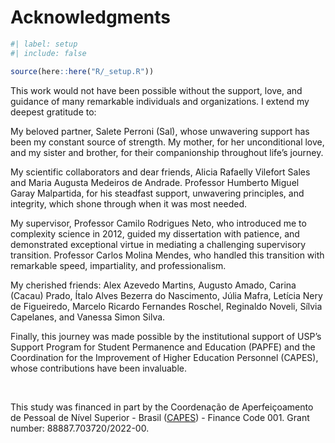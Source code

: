 <!-- %:::% .common h1 begin %:::% -->
# Acknowledgments {.unnumbered}
<!-- %:::% .common h1 end %:::% -->

```r
#| label: setup
#| include: false

source(here::here("R/_setup.R"))
```

<!-- %:::% acknowledgments body begin %:::% -->
This work would not have been possible without the support, love, and guidance of many remarkable individuals and organizations. I extend my deepest gratitude to:

```{=latex}
\smallskip
```

My beloved partner, Salete Perroni (Sal), whose unwavering support has been my constant source of strength. My mother, for her unconditional love, and my sister and brother, for their companionship throughout life's journey.

My scientific collaborators and dear friends, Alicia Rafaelly Vilefort Sales and Maria Augusta Medeiros de Andrade. Professor Humberto Miguel Garay Malpartida, for his steadfast support, unwavering principles, and integrity, which shone through when it was most needed.

My supervisor, Professor Camilo Rodrigues Neto, who introduced me to complexity science in 2012, guided my dissertation with patience, and demonstrated exceptional virtue in mediating a challenging supervisory transition. Professor Carlos Molina Mendes, who handled this transition with remarkable speed, impartiality, and professionalism.

My cherished friends: Alex Azevedo Martins, Augusto Amado, Carina (Cacau) Prado, Ítalo Alves Bezerra do Nascimento, Júlia Mafra, Letícia Nery de Figueiredo, Marcelo Ricardo Fernandes Roschel, Reginaldo Noveli, Sílvia Capelanes, and Vanessa Simon Silva.

Finally, this journey was made possible by the institutional support of USP's Support Program for Student Permanence and Education (PAPFE) and the Coordination for the Improvement of Higher Education Personnel (CAPES), whose contributions have been invaluable.

::: {.content-visible when-format="html"}
<br>
:::

```{=latex}
\smallskip
\begingroup
\renewcommand{\baselinestretch}{1}
```

\noindent This study was financed in part by the Coordenação de Aperfeiçoamento de Pessoal de Nível Superior - Brasil ([CAPES](https://www.gov.br/capes/)) - Finance Code 001. Grant number: 88887.703720/2022-00.

```{=latex}
\endgroup
```
<!-- %:::% acknowledgments body end %:::% -->
